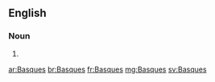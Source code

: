 ==English==

===Noun===
{{head|en|noun plural form}}

# {{plural of|Basque|lang=en}}

[[ar:Basques]]
[[br:Basques]]
[[fr:Basques]]
[[mg:Basques]]
[[sv:Basques]]